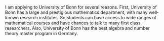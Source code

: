 I am applying to University of Bonn for several reasons. First, University of Bonn has a large and prestigious mathematics department, with many well-known research institutes. So students can have access to wide ranges of mathematical courses and have chances to talk to many first class researchers. Also, University of Bonn has the best algebra and number theory master program in Germany.
